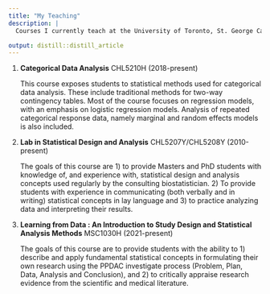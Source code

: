 ```yaml
---
title: "My Teaching"
description: |
  Courses I currently teach at the University of Toronto, St. George Campus.

output: distill::distill_article
---
```



1.  **Categorical Data Analysis** CHL5210H (2018-present)

      This course exposes students to statistical methods used for categorical data analysis. These include traditional methods for two-way contingency tables. Most of the course focuses on       regression models, with an emphasis on logistic regression models. Analysis of repeated categorical response data, namely marginal and random effects models is also included. 

2.  **Lab in Statistical Design and Analysis**  CHL5207Y/CHL5208Y (2010-present)

      The goals of this course are 1) to provide Masters and PhD students with knowledge of, and experience with, statistical design and analysis concepts used regularly by the consulting biostatistician. 2) To provide students with experience in communicating (both verbally and in writing) statistical concepts in lay language and 3) to practice analyzing data and interpreting their results.


3.  **Learning from Data : An Introduction to Study Design and Statistical Analysis Methods** MSC1030H (2021-present)

      The goals of this course are to provide students with the ability to 1) describe and apply fundamental statistical concepts in formulating their own research using the PPDAC investigate process (Problem, Plan, Data, Analysis and Conclusion), and 2) to critically appraise research evidence from the scientific and medical literature.




